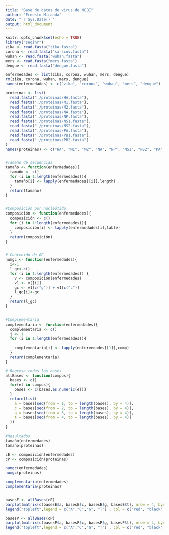 ```yaml
---
title: "Base de datos de virus de NCBI"
author: "Ernesto Miranda"
date: "`r Sys.Date()`"
output: html_document
---
```


```r
knitr::opts_chunk$set(echo = TRUE)
library("seqinr")
zika <- read.fasta("zika.fasta")
corona <- read.fasta("sarscov.fasta")
wuhan <- read.fasta("wuhan.fasta")
mers <- read.fasta("mers.fasta")
dengue <- read.fasta("dengue.fasta")

enfermedades <- list(zika, corona, wuhan, mers, dengue)
rm(zika, corona, wuhan, mers, dengue)
names(enfermedades) <- c("zika", "corona", "wuhan", "mers", "dengue")

proteinas <- list(
  read.fasta("./proteinas/HA.fasta"),
  read.fasta("./proteinas/M1.fasta"),
  read.fasta("./proteinas/M2.fasta"),
  read.fasta("./proteinas/NA.fasta"),
  read.fasta("./proteinas/NP.fasta"),
  read.fasta("./proteinas/NS1.fasta"),
  read.fasta("./proteinas/NS2.fasta"),
  read.fasta("./proteinas/PA.fasta"),
  read.fasta("./proteinas/PB1.fasta"),
  read.fasta("./proteinas/PB2.fasta")
)
names(proteinas) <- c("HA", "M1", "M2", "NA", "NP", "NS1", "NS2", "PA", "PB1", "PB2")


#Tamaño de secuencias
tamaño <- function(enfermedades){
  tamaño <- c()
  for (i in 1:length(enfermedades)){
    tamaño[i] <- lapply(enfermedades[[i]],length)
  }
  return(tamaño)
}


#Composición por nucleótido
composición <- function(enfermedades){
  composición <- c()
  for (i in 1:length(enfermedades)){
    composición[i] <- lapply(enfermedades[i],table)
  }
  return(composición)
}


# Contenido de GC
numgc <- function(enfermedades){
  i<-1
  l_gc<-c()
  for (i in 1:length(enfermedades)) {
    v <- composición(enfermedades)
    v1 <- v[[i]]
    gc <- v1[c("g")] + v1[c("c")]
    l_gc[i]<-gc
  }
  return(l_gc)
}


#Complementaria
complementaria <- function(enfermedades){
  complementaria <- c()
  j <- 1
  for (i in 1:length(enfermedades)){
    
    complementaria[i] <- lapply(enfermedades[[1]],comp)
  }
  return(complementaria)
}

# Regresa todas las bases
allBases <- function(compos){
  bases <- c()
  for(el in compos){
    bases <- c(bases,as.numeric(el))
  }
  return(list(
    a = bases[seq(from = 1, to = length(bases), by = 4)],
    c = bases[seq(from = 2, to = length(bases), by = 4)],
    g = bases[seq(from = 3, to = length(bases), by = 4)],
    t = bases[seq(from = 4, to = length(bases), by = 4)]
  ))
}

#Resultados
tamaño(enfermedades)
tamaño(proteinas)

cE <- composición(enfermedades)
cP <- composición(proteinas)

numgc(enfermedades)
numgc(proteinas)

complementaria(enfermedades)
complementaria(proteinas)


basesE <- allBases(cE)
barplot(matrix(c(basesE$a, basesE$c, basesE$g, basesE$t), nrow = 4, byrow = TRUE), beside = TRUE, col = c("red", "black", "green", "orange"), las =2, names.arg= names(enfermedades))
legend("topleft",legend = c("A","C","G", "T") , col = c("red", "black", "green", "orange"),  pt.cex = 1, pch = 15 , cex = 1)

basesP <- allBases(cP)
barplot(matrix(c(basesP$a, basesP$c, basesP$g, basesP$t), nrow = 4, byrow = TRUE), beside = TRUE, col = c("red", "black", "green", "orange"), las =2, names.arg= names(proteinas))
legend("topleft",legend = c("A","C","G", "T") , col = c("red", "black", "green", "orange"),  pt.cex = 1, pch = 15 , cex = 0.8)
```
